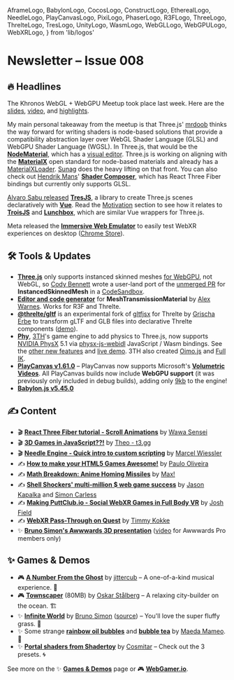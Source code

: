   AframeLogo,
  BabylonLogo,
  CocosLogo,
  ConstructLogo,
  EtherealLogo,
  NeedleLogo,
  PlayCanvasLogo,
  PixiLogo,
  PhaserLogo,
  R3FLogo,
  ThreeLogo,
  ThrelteLogo,
  TresLogo,
  UnityLogo,
  WasmLogo,
  WebGLLogo,
  WebGPULogo,
  WebXRLogo,
} from 'lib/logos'

# Newsletter – Issue 008

<SubTitleDate value="2023-02-08" />

<NoBulletListStyles />
<NewsletterStyles />

## 🔥 Headlines

<WebGLLogo /> <WebGPULogo /> The Khronos WebGL + WebGPU Meetup took place last week. Here are the
[slides](https://khr.io/web202301), [video](https://www.youtube.com/watch?v=Jl06sOvMnvU), and
[highlights](https://omar-shehata.medium.com/webgl-webgpu-jan-2023-meetup-highlights-d29f9e0d0bdc).

My main personal takeaway from the meetup is that Three.js' [mrdoob](https://x.com/mrdoob) thinks the way forward for writing shaders is node-based solutions that provide a compatibility abstraction layer over WebGL Shader Language (GLSL) and WebGPU Shader Language (WGSL). In Three.js, that would be the [**NodeMaterial**](https://www.donmccurdy.com/2019/03/17/three-nodematerial-introduction/), which has a [visual editor](https://threejs.org/examples/webgl_nodes_playground.html). Three.js is working on aligning with the [**MaterialX**](https://materialx.org/) open standard for node-based materials and already has a [MaterialXLoader](https://threejs.org/examples/?q=materialx#webgl_nodes_loader_materialx). [Sunag](https://github.com/sunag) does the heavy lifting on that front. You can also check out [Hendrik Mans](https://www.webgamedev.com/interviews/hendrik-mans)' [**Shader Composer**](https://github.com/hmans/composer-suite/tree/main/packages/shader-composer), which has React Three Fiber bindings but currently only supports GLSL.

<TresLogo /> [Alvaro Sabu released](https://x.com/alvarosabu/status/1620836387925925890)
[**TresJS**](https://tresjs.org/), a library to create Three.js scenes declaratively with
[**Vue**](https://vuejs.org/). Read the [Motivation](https://tresjs.org/guide/#motivation) section
to see how it relates to [**TroisJS**](https://troisjs.github.io/) and
[**Lunchbox**](https://github.com/breakfast-studio/lunchboxjs), which are similar Vue wrappers for
Three.js.

<WebXRLogo /> Meta released the [**Immersive Web
Emulator**](https://x.com/Oculus_Dev/status/1622672216348573697) to easily test WebXR experiences on
desktop ([Chrome
Store](https://chrome.google.com/webstore/detail/immersive-web-emulator/cgffilbpcibhmcfbgggfhfolhkfbhmik)).

## 🛠 Tools & Updates

- <ThreeLogo /> [**Three.js**](https://threejs.org/) only supports instanced skinned meshes [for
  WebGPU](https://threejs.org/examples/#webgpu_skinning_instancing), not WebGL, so [Cody
  Bennett](https://x.com/Cody_J_Bennett) wrote a user-land port of the [unmerged
  PR](https://github.com/mrdoob/three.js/pull/22667) for **InstancedSkinnedMesh** in a
  [CodeSandbox](https://codesandbox.io/s/three-js-instanced-skinned-mesh-2yfgiu).
- <ThreeLogo /> [**Editor and code generator**](https://x.com/a_warnes/status/1620664524591472641)
  for **MeshTransmissionMaterial** by [Alex Warnes](https://x.com/a_warnes). Works for R3F and
  Threlte.
- <ThrelteLogo /> [**@threlte/gltf**](https://github.com/threlte/threlte/tree/main/packages/gltf) is
  an experimental fork of [gltfjsx](https://github.com/pmndrs/gltfjsx) for Threlte by [Grischa
  Erbe](https://x.com/threlte) to transform gLTF and GLB files into declarative Threlte components
  ([demo](https://stackblitz.com/edit/test-threlte-gltf?file=src%2Flib%2FGameboy.svelte)).
- <ThreeLogo /> [**Phy**](https://github.com/lo-th/phy), [3TH](https://x.com/3dflashlo)'s game
  engine to add physics to Three.js, now supports [NVIDIA
  PhysX](https://developer.nvidia.com/physx-sdk) 5.1 via
  [physx-js-webidl](https://github.com/fabmax/physx-js-webidl) JavaScript / Wasm bindings. See the
  [other new features](https://x.com/3dflashlo/status/1621576273100242944) and [live
  demo](https://lo-th.github.io/phy/). 3TH also created [Oimo.js](https://github.com/lo-th/Oimo.js)
  and [Full IK](https://github.com/lo-th/fullik).
- <PlayCanvasLogo /> [**PlayCanvas v1.61.0**](https://github.com/playcanvas/engine/releases) –
  PlayCanvas now supports Microsoft's [**Volumetric
  Videos**](https://x.com/playcanvas/status/1620795982337421312). All PlayCanvas builds now include
  **WebGPU support** (it was previously only included in debug builds), adding only
  [9kb](https://github.com/playcanvas/engine/pull/5030) to the engine!
- <BabylonLogo /> [**Babylon.js v5.45.0**](https://github.com/BabylonJS/Babylon.js/releases)

## ✍️ Content

- 🎬 <R3FLogo /> [**React Three Fiber tutorial - Scroll Animations**](https://www.youtube.com/watch?v=pXpckHDDNYo) by [Wawa Sensei](https://x.com/wawasensei)
- 🎬 <R3FLogo /> [**3D Games in JavaScript??!**](https://www.youtube.com/watch?v=Tfud2Mo_9sY) by [Theo - t3.gg](https://x.com/t3dotgg)
- 🎬 <NeedleLogo /> [**Needle Engine - Quick intro to custom scripting**](https://www.youtube.com/watch?v=uf5UK0bLHlY) by [Marcel Wiessler
  ](https://x.com/marcel_wiessler)
- ✍️ <PlayCanvasLogo /> [**How to make your HTML5 Games Awesome!**](https://blog.playcanvas.com/how-to-make-your-html5-games-awesome/) by [Paulo Oliveira](https://x.com/ninitoph)
- ✍️ <UnityLogo /> [**Math Breakdown: Anime Homing Missiles**](https://blog.littlepolygon.com/posts/missile/) by [Max!](https://x.com/xewlupus)
- ✍️ <BabylonLogo /> [**Shell Shockers' multi-million $ web game success**](https://newsletter.gamediscover.co/p/deep-dive-shell-shockers-multi-million) by [Jason Kapalka](https://en.wikipedia.org/wiki/Jason_Kapalka) and [Simon Carless](https://x.com/simoncarless)
- ✍️ <EtherealLogo /> [**Making PuttClub.io - Social WebXR Games in Full Body VR**](https://www.etherealengine.com/blog-posts/making-puttclub-io-social-webxr-games-in-full-body-vr) by [Josh Field](https://x.com/hexafield)
- ✍️ <WebXRLogo /> [**WebXR Pass-Through on Quest**](https://timmykokke.com/blog/2023-02-03-webxr-pass-through) by [Timmy Kokke](https://x.com/Sorskoot)
- ✨ <ThreeLogo /> [**Bruno Simon's Awwwards 3D presentation**](https://awwwards-2022-talk.vercel.app/) ([video](https://www.awwwards.com/talks/conference_amsterdam_2022/bruno-simon) for Awwwards Pro members only)

## ✨ Games & Demos

- 🎮 <ThreeLogo /> [**A Number From the Ghost**](https://www.anumberfromtheghost.com/asleep-in-trees)
  by [jittercub](https://x.com/jittercub) – A one-of-a-kind musical experience. 🎵
- 🎮 <UnityLogo /> [**Townscaper**](https://oskarstalberg.com/Townscaper/) (80MB) by [Oskar
  Stålberg](https://x.com/OskSta) – A relaxing city-builder on the ocean. 🏗
- ✨ <ThreeLogo /> [**Infinite World**](https://infinite-world.vercel.app/) by [Bruno
  Simon](https://x.com/bruno_simon) ([source](https://github.com/brunosimon/infinite-world)) –
  You'll love the super fluffy grass. 🍃
- ✨ <ThreeLogo /> Some strange [**rainbow oil
  bubbles**](https://x.com/mamesoncom/status/1621493799758462977) and [**bubble
  tea**](https://x.com/mamesoncom/status/1618927674294177795) by [Maeda
  Mameo](https://x.com/mamesoncom). 🌈
- ✨ <R3FLogo /> [**Portal shaders from
  Shadertoy**](https://codesandbox.io/s/portal-shaders-from-shadertoy-sduye0) by
  [Cosmitar](https://x.com/LongSto10058277) – Check out the 3 presets. 🌀

See more on the ✨ [**Games & Demos**](https://www.webgamedev.com/games-demos) page or 🎮 [**WebGamer.io**](https://webgamer.io/).

<NewsletterFooter tweetId="1623350036091518976" />
